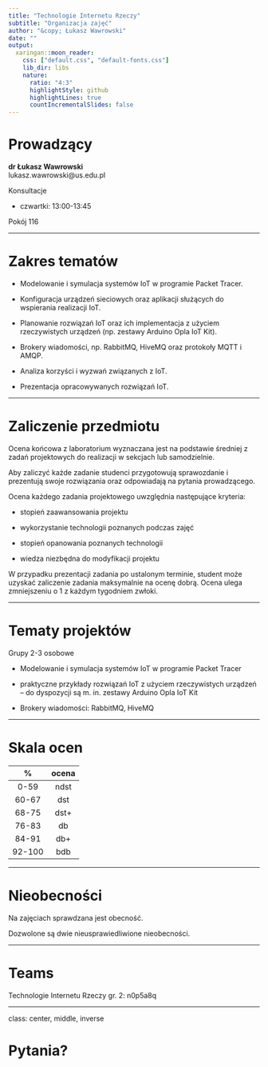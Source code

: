 ```yaml
---
title: "Technologie Internetu Rzeczy"
subtitle: "Organizacja zajęć"
author: "&copy; Łukasz Wawrowski"
date: ""
output:
  xaringan::moon_reader:
    css: ["default.css", "default-fonts.css"]
    lib_dir: libs
    nature:
      ratio: "4:3"
      highlightStyle: github
      highlightLines: true
      countIncrementalSlides: false
---
```


# Prowadzący

__dr Łukasz Wawrowski__  
lukasz.wawrowski@us.edu.pl

Konsultacje 

- czwartki: 13:00-13:45

Pokój 116

---

# Zakres tematów

- Modelowanie i symulacja systemów IoT w programie Packet Tracer.

- Konfiguracja urządzeń sieciowych oraz aplikacji służących do wspierania realizacji IoT.

- Planowanie rozwiązań IoT oraz ich implementacja z użyciem rzeczywistych urządzeń (np. zestawy Arduino Opla IoT Kit).

- Brokery wiadomości, np. RabbitMQ, HiveMQ oraz protokoły MQTT i AMQP.

- Analiza korzyści i wyzwań związanych z IoT.

- Prezentacja opracowywanych rozwiązań IoT.

---

# Zaliczenie przedmiotu

Ocena końcowa z laboratorium wyznaczana jest na podstawie średniej z zadań projektowych do realizacji w sekcjach lub samodzielnie.

Aby zaliczyć każde zadanie studenci przygotowują sprawozdanie i prezentują swoje rozwiązania oraz odpowiadają na pytania prowadzącego.

Ocena każdego zadania projektowego uwzględnia następujące kryteria:

- stopień zaawansowania projektu

- wykorzystanie technologii poznanych podczas zajęć

- stopień opanowania poznanych technologii

- wiedza niezbędna do modyfikacji projektu

W przypadku prezentacji zadania po ustalonym terminie, student może uzyskać zaliczenie zadania maksymalnie na ocenę dobrą. Ocena ulega zmniejszeniu o 1 z każdym tygodniem zwłoki.

---

# Tematy projektów

Grupy 2-3 osobowe

- Modelowanie i symulacja systemów IoT w programie Packet Tracer

- praktyczne przykłady rozwiązań IoT z użyciem rzeczywistych urządzeń – do dyspozycji są m. in. zestawy Arduino Opla IoT Kit

- Brokery wiadomości: RabbitMQ, HiveMQ

---

# Skala ocen

|  %  | ocena |
|:---:|:-----:|
|0-59 | ndst  |
|60-67| dst   |
|68-75| dst+  |
|76-83| db    |
|84-91| db+   |
|92-100| bdb   |

---

# Nieobecności

Na zajęciach sprawdzana jest obecność.

Dozwolone są dwie nieusprawiedliwione nieobecności.

---

# Teams

Technologie Internetu Rzeczy gr. 2: n0p5a8q

---

class: center, middle, inverse

# Pytania?